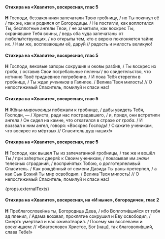 #### Стихира на «Хвалите», воскресная, глас 5

**Н** Господи, беззаконники запечатали Твою гробницу, / но Ты покинул её / так же, как и родился от Богородицы. / Не постигли, как воплотился Ты, бесплотные ангелы Твои, / не заметили, как воскрес Ты, охранявшие Тебя воины, / ведь оба чуда запечатаны от любопы́тствующих, / но открыты тем, кто с верою поклоняется тайне их. / Нам же, воспевающим её, дару́й // радость и милость великую!

#### Стихира на «Хвалите», воскресная, глас 5

**Н** Господи, вековые запоры сокрушив и оковы разбив, / Ты воскрес из гроба, / оставив Свои погребальные пелены́ / во свидетельство, что истинно Твоё тридневное погребение. / И пока Тебя стерегли в гробнице, / Ты ждал *учеников* в Галилее. / Велика́ Твоя милость! // О непостижимый Спаситель, помилуй и спаси нас!

#### Стихира на «Хвалите», воскресная, глас 5

**Н** Жёны-*мироносицы* побежали к гробнице, / дабы увидеть Тебя, Господи, — / Христа, ради нас пострадавшего, / и, придя, они встретили ангела./ Он сидел на камне, что откатился в страхе *от гроба*. / И воззвал к ним ангел, говоря: «Воскрес Господь! / Скажите ученикам, что воскрес из мёртвых // Спаситель душ наших!»

#### Стихира на «Хвалите», воскресная, глас 5

**Н** Господи, как вышел Ты из запечатанной гробницы, / так же и вошёл Ты / при за́пертых дверя́х к Своим ученикам, / показывая им *знаки* телесных страданий, / воспри́нятых Тобою, о долготерпеливый Спаситель. / Как рождённый от семени Давида Ты раны претерпел, / а как Сын Божий Ты мир освободил. / Велика́ Твоя милость! // О непостижимый Спаситель, помилуй и спаси нас!

{props.externalTexts}

#### Стихира на «Хвалите», воскресная, на «И ныне», богородичен, глас 2

**Н** Преблагослове́нна ты, Богородица Дева, / ибо Воплоти́вшийся от тебя ад пленил, / Адама воззвал, проклятие сокрушил и Еву освободил, / Смерть умертвил и нас оживотворил. / Посему мы воспеваем и восклицаем: // «Благословен Христос, Бог <R>[</R>наш<R>]</R>, так благоволи́вший, слава Тебе!»
